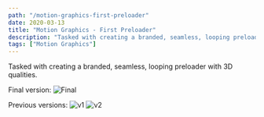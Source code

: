 ```yaml
---
path: "/motion-graphics-first-preloader"
date: 2020-03-13
title: "Motion Graphics - First Preloader"
description: "Tasked with creating a branded, seamless, looping preloader with 3D qualities."
tags: ["Motion Graphics"]
---
```


Tasked with creating a branded, seamless, looping preloader with 3D qualities.

Final version:
![Final](./final.gif)

Previous versions:
![v1](./v1.gif)
![v2](./v2.gif)
